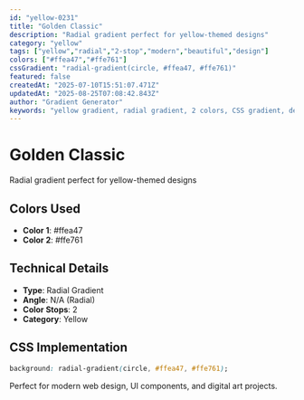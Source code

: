 ```yaml
---
id: "yellow-0231"
title: "Golden Classic"
description: "Radial gradient perfect for yellow-themed designs"
category: "yellow"
tags: ["yellow","radial","2-stop","modern","beautiful","design"]
colors: ["#ffea47","#ffe761"]
cssGradient: "radial-gradient(circle, #ffea47, #ffe761)"
featured: false
createdAt: "2025-07-10T15:51:07.471Z"
updatedAt: "2025-08-25T07:08:42.843Z"
author: "Gradient Generator"
keywords: "yellow gradient, radial gradient, 2 colors, CSS gradient, design, #ffea47, #ffe761"
---
```


# Golden Classic

Radial gradient perfect for yellow-themed designs

## Colors Used
- **Color 1**: #ffea47
- **Color 2**: #ffe761

## Technical Details
- **Type**: Radial Gradient
- **Angle**: N/A (Radial)
- **Color Stops**: 2
- **Category**: Yellow

## CSS Implementation
```css
background: radial-gradient(circle, #ffea47, #ffe761);
```

Perfect for modern web design, UI components, and digital art projects.
